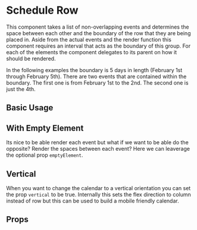 
# Schedule Row 

This component takes a list of non-overlapping events and determines the space between each other
and the boundary of the row that they are being placed in. Aside from the actual events and the
render function this component requires an interval that acts as the boundary of this group. 
For each of the elements the component delegates to its parent on how it should be rendered. 

In the following examples the boundary is 5 days in length (February 1st through February 5th). 
There are two events that are contained within the boundary. The first one is from February 1st to the 2nd. 
The second one is just the 4th. 

## Basic Usage

<Preview>
  <Story id="core-components-schedule-row--basic-usage" />
</Preview>

## With Empty Element 

Its nice to be able render each event but what if we want to be able do the opposite? Render the spaces between
each event? Here we can leaverage the optional prop `emptyElement`.

<Preview>
  <Story id="core-components-schedule-row--with-empty-element" />
</Preview>

## Vertical 

When you want to change the calendar to a vertical orientation you can set the prop `vertical` to 
be true. Internally this sets the flex direction to column instead of row but this can be used to 
build a mobile friendly calendar.

<Preview>
  <Story id="core-components-schedule-row--with-vertical-orientation" />
</Preview>

## Props

<Props />
